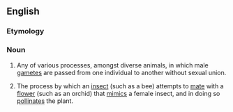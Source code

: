 ==English==
{{wikipedia}}

===Etymology===
{{prefix|en|pseudo|copulation}}

===Noun===
{{en-noun|~}}

# {{lb|en|biology}} Any of various processes, amongst diverse animals, in which male [[gamete]]s are passed from one individual to another without sexual union.
# {{lb|en|biology}} The process by which an [[insect]] (such as a bee) attempts to [[mate]] with a [[flower]] (such as an orchid) that [[mimic]]s a female insect, and in doing so [[pollinate]]s the plant.